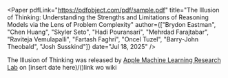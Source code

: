 
<Paper
  pdfLink="https://pdfobject.com/pdf/sample.pdf"
  title="The Illusion of Thinking: Understanding the Strengths and Limitations of Reasoning Models via the Lens of Problem Complexity"
  author={["Brydon Eastman", "Chen Huang", "Skyler Seto", "Hadi Pouransari", "Mehrdad Farajtabar", "Raviteja Vemulapalli", "Fartash Faghri", "Oncel Tuzel", "Barry-John Theobald", "Josh Susskind"]}
  date="Jul 18, 2025"
/>

<Box>The Illusion of Thinking was released by [Apple Machine Learning Research Lab]() on [insert date here)/()link wo wiki</Box>
